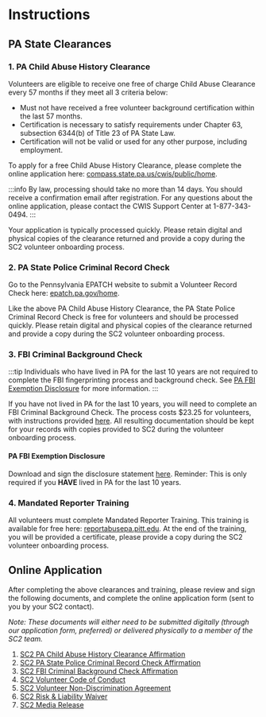 # Instructions

## PA State Clearances

### 1. PA Child Abuse History Clearance

Volunteers are eligible to receive one free of charge Child Abuse Clearance every 57 months if
they meet all 3 criteria below:

- Must not have received a free volunteer background certification within the last
  57 months.
- Certification is necessary to satisfy requirements under Chapter 63, subsection
  6344(b) of Title 23 of PA State Law.
- Certification will not be valid or used for any other purpose, including
  employment.

To apply for a free Child Abuse History Clearance, please complete the online application here: [compass.state.pa.us/cwis/public/home](https://www.compass.state.pa.us/cwis/public/home).

:::info
By law, processing should take no more than 14 days. You should receive a confirmation
email after registration. For any questions about the online application, please contact the
CWIS Support Center at 1-877-343-0494.
:::

Your application is typically processed quickly. Please retain digital and physical copies of the clearance returned and provide a copy during the SC2 volunteer onboarding process.

### 2. PA State Police Criminal Record Check

Go to the Pennsylvania EPATCH website to submit a Volunteer Record Check here: [epatch.pa.gov/home](https://epatch.pa.gov/home).

Like the above PA Child Abuse History Clearance, the PA State Police Criminal Record Check is free for volunteers and should be processed quickly. Please retain digital and physical copies of the clearance returned and provide a copy during the SC2 volunteer onboarding process.

### 3. FBI Criminal Background Check

:::tip
Individuals who have lived in PA for the last 10 years are not required to complete the FBI fingerprinting process and background check. See [PA FBI Exemption Disclosure](#pa-fbi-exemption-disclosure) for more information.
:::

If you have not lived in PA for the last 10 years, you will need to complete an FBI Criminal Background Check. The process costs $23.25 for volunteers, with instructions provided [here](https://www.pa.gov/en/agencies/dhs/resources/keep-kids-safe/child-abuse-clearances/fbi-fingerprinting.html). All resulting documentation should be kept for your records with copies provided to SC2 during the volunteer onboarding process.

#### PA FBI Exemption Disclosure

Download and sign the disclosure statement [here](./assets/3b-pa-fbi-exemption-disclosure.pdf). Reminder: This is only required if you **HAVE** lived in PA for the last 10 years.

### 4. Mandated Reporter Training

All volunteers must complete Mandated Reporter Training. This training is available for free here: [reportabusepa.pitt.edu](https://www.reportabusepa.pitt.edu/). At the end of the training, you will be provided a certificate, please provide a copy during the SC2 volunteer onboarding process.

## Online Application

After completing the above clearances and training, please review and sign the following documents, and complete the online application form (sent to you by your SC2 contact).

_Note: These documents will either need to be submitted digitally (through our application form, preferred) or delivered physically to a member of the SC2 team._

1. [SC2 PA Child Abuse History Clearance Affirmation](./assets/1-sc2-pa-child-abuse-hist-clearance.pdf)
2. [SC2 PA State Police Criminal Record Check Affirmation](./assets/2-sc2-pa-sp-backgroung-check.pdf)
3. [SC2 FBI Criminal Background Check Affirmation](./assets/3a-sc2-pa-fbi-affirmation.pdf)
4. [SC2 Volunteer Code of Conduct](./assets/4-sc2-code-of-conduct.pdf)
5. [SC2 Volunteer Non-Discrimination Agreement](./assets/5-sc2-non-discrimination.pdf)
6. [SC2 Risk & Liability Waiver](./assets/6-sc2-risk-liability.pdf)
7. [SC2 Media Release](./assets/7-sc2-photo-media.pdf)
